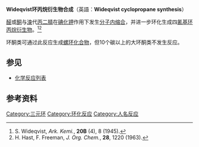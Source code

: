 '''Wideqvist环丙烷衍生物合成'''（英語：'''Wideqvist cyclopropane synthesis'''）

[[醛|醛]]或[[酮|酮]]与[[溴|溴]]代[[丙二腈|丙二腈]]在[[碘化钾|碘化钾]]作用下发生[[分子内|分子内]][[缩合|缩合]]，并进一步环化生成四[[氰基|氰基]][[环丙烷|环丙烷]][[衍生物|衍生物]]。<ref>S. Wideqvist, ''Ark. Kemi.'', '''20B''' (4), 8 (1945).</ref><ref>H. Hast, F. Freeman, ''J. Org. Chem.'', '''28''', 1220 (1963).</ref>

环酮类可通过此反应生成[[螺环化合物|螺环化合物]]，但10个碳以上的大环酮类不发生反应。

== 参见 ==
*[[化学反应列表|化学反应列表]]

== 参考资料 ==
{{reflist}}

[[Category:三元环|Category:三元环]]
[[Category:环化反应|Category:环化反应]]
[[Category:人名反应|Category:人名反应]]